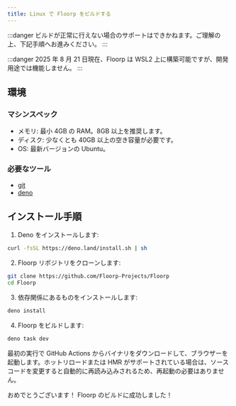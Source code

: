 ```yaml
---
title: Linux で Floorp をビルドする
---
```


:::danger
ビルドが正常に行えない場合のサポートはできかねます。ご理解の上、下記手順へお進みください。
:::

:::danger
2025 年 8 月 21 日現在、Floorp は WSL2 上に構築可能ですが、開発用途では機能しません。
:::

## 環境

### マシンスペック

- メモリ: 最小 4GB の RAM。8GB 以上を推奨します。
- ディスク: 少なくとも 40GB 以上の空き容量が必要です。
- OS: 最新バージョンの Ubuntu。

### 必要なツール

- [git](https://git-scm.com/download/linux)
- [deno](https://deno.com/)

## インストール手順

1. Deno をインストールします:
```bash
curl -fsSL https://deno.land/install.sh | sh
```

2. Floorp リポジトリをクローンします:
```bash
git clone https://github.com/Floorp-Projects/Floorp
cd Floorp
```

3. 依存関係にあるものをインストールします:
```bash
deno install
```

4. Floorp をビルドします:
```bash
deno task dev
```

最初の実行で GitHub Actions からバイナリをダウンロードして、ブラウザーを起動します。ホットリロードまたは HMR がサポートされている場合は、ソースコードを変更すると自動的に再読み込みされるため、再起動の必要はありません。

おめでとうございます！ Floorp のビルドに成功しました！